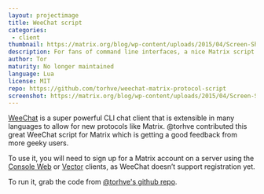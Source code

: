 ```yaml
---
layout: projectimage
title: WeeChat script
categories: 
 - client
thumbnail: https://matrix.org/blog/wp-content/uploads/2015/04/Screen-Shot-2015-04-22-at-21.43.01-400x284.png
description: For fans of command line interfaces, a nice Matrix script for WeeChat, an IRSSI like CLI
author: Tor
maturity: No longer maintained
language: Lua
license: MIT
repo: https://github.com/torhve/weechat-matrix-protocol-script
screenshot: https://matrix.org/blog/wp-content/uploads/2015/04/Screen-Shot-2015-04-22-at-21.43.01.png
---
```


[WeeChat](http://weechat.org/) is a super powerful CLI chat client that is extensible in many languages to allow for new protocols like Matrix. @torhve contributed this great WeeChat script for Matrix which is getting a good feedback from more geeky users.

To use it, you will need to sign up for a Matrix account on a server using the [Console Web](./matrix-console.html) or [Vector](./vector.html) clients, as WeeChat doesn’t support registration yet.

To run it, grab the code from [@torhve's github repo](https://github.com/torhve/weechat-matrix-protocol-script).


